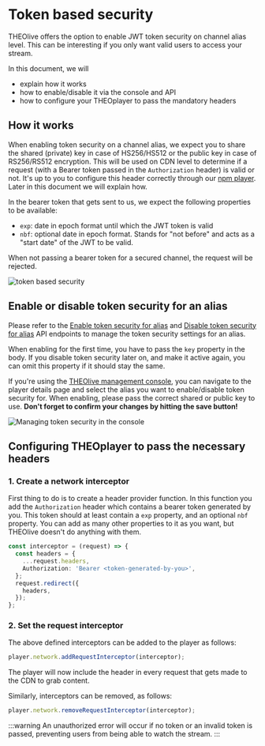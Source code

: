 # Token based security

THEOlive offers the option to enable JWT token security on channel alias level. This can be interesting if you only want valid users to access your stream.

In this document, we will

- explain how it works
- how to enable/disable it via the console and API
- how to configure your THEOplayer to pass the mandatory headers

## How it works

When enabling token security on a channel alias, we expect you to share the shared (private) key in case of HS256/HS512 or the public key in case of RS256/RS512 encryption. This will be used on CDN level to determine if a request (with a Bearer token passed in the `Authorization` header) is valid or not. It's up to you to configure this header correctly through our [npm player](https://www.npmjs.com/package/theoplayer). Later in this document we will explain how.

In the bearer token that gets sent to us, we expect the following properties to be available:

- `exp`: date in epoch format until which the JWT token is valid
- `nbf`: optional date in epoch format. Stands for "not before" and acts as a "start date" of the JWT to be valid.

When not passing a bearer token for a secured channel, the request will be rejected.

![token based security](../../assets/img/dcdfc37-token_security.png)

## Enable or disable token security for an alias

Please refer to the [Enable token security for alias](/theolive/api/channels/enable-token-security-for-alias) and [Disable token security for alias](/theolive/api/channels/disable-token-security-for-alias) API endpoints to manage the token security settings for an alias.

When enabling for the first time, you have to pass the `key` property in the body. If you disable token security later on, and make it active again, you can omit this property if it should stay the same.

If you're using the [THEOlive management console](https://console.theo.live), you can navigate to the player details page and select the alias you want to enable/disable token security for. When enabling, please pass the correct shared or public key to use. **Don't forget to confirm your changes by hitting the save button!**

![Managing token security in the console](../../assets/img/51376b6-token.png)

## Configuring THEOplayer to pass the necessary headers

### 1. Create a network interceptor

First thing to do is to create a header provider function. In this function you add the `Authorization` header which contains a bearer token generated by you. This token should at least contain a `exp` property, and an optional `nbf` property. You can add as many other properties to it as you want, but THEOlive doesn't do anything with them.

```typescript Creating header provider
const interceptor = (request) => {
  const headers = {
    ...request.headers,
    Authorization: 'Bearer <token-generated-by-you>',
  };
  request.redirect({
    headers,
  });
};
```

### 2. Set the request interceptor

The above defined interceptors can be added to the player as follows:

```js
player.network.addRequestInterceptor(interceptor);
```

The player will now include the header in every request that gets made to the CDN to grab content.

Similarly, interceptors can be removed, as follows:

```js
player.network.removeRequestInterceptor(interceptor);
```

:::warning
An unauthorized error will occur if no token or an invalid token is passed, preventing users from being able to watch the stream.
:::
